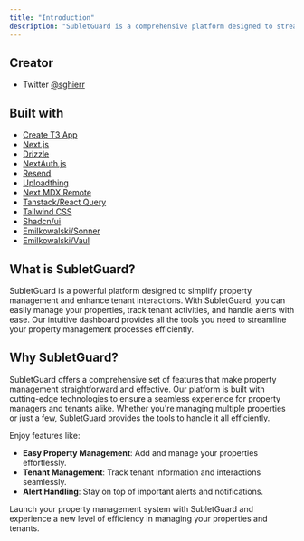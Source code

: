 ```yaml
---
title: "Introduction"
description: "SubletGuard is a comprehensive platform designed to streamline property management and tenant interactions. Manage your properties, tenants, and alerts efficiently with our intuitive dashboard."
---
```


## Creator

-   Twitter [@sghierr](https://x.com/sghierr)

## Built with

-   [Create T3 App](https://create.t3.gg/)
-   [Next.js](https://nextjs.org/)
-   [Drizzle](https://orm.drizzle.team/)
-   [NextAuth.js](https://next-auth.js.org/)
-   [Resend](https://resend.com/)
-   [Uploadthing](https://uploadthing.com/)
-   [Next MDX Remote](https://github.com/hashicorp/next-mdx-remote#react-server-components-rsc--nextjs-app-directory-support)
-   [Tanstack/React Query](https://tanstack.com/query/)
-   [Tailwind CSS](https://tailwindcss.com/)
-   [Shadcn/ui](https://ui.shadcn.com/)
-   [Emilkowalski/Sonner](https://sonner.emilkowal.ski/)
-   [Emilkowalski/Vaul](https://vaul.emilkowal.ski/)

## What is SubletGuard?

SubletGuard is a powerful platform designed to simplify property management and enhance tenant interactions. With SubletGuard, you can easily manage your properties, track tenant activities, and handle alerts with ease. Our intuitive dashboard provides all the tools you need to streamline your property management processes efficiently.

## Why SubletGuard?

SubletGuard offers a comprehensive set of features that make property management straightforward and effective. Our platform is built with cutting-edge technologies to ensure a seamless experience for property managers and tenants alike. Whether you're managing multiple properties or just a few, SubletGuard provides the tools to handle it all efficiently. 

Enjoy features like:

- **Easy Property Management**: Add and manage your properties effortlessly.
- **Tenant Management**: Track tenant information and interactions seamlessly.
- **Alert Handling**: Stay on top of important alerts and notifications.

Launch your property management system with SubletGuard and experience a new level of efficiency in managing your properties and tenants.
